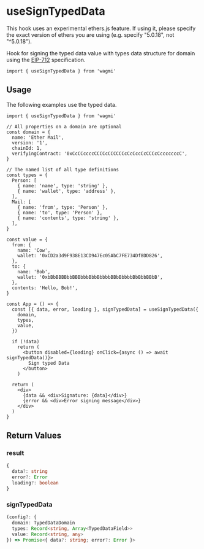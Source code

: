 
# useSignTypedData

<Callout emoji="⚠️">
  This hook uses an experimental ethers.js feature. If using it, please specify
  the exact version of ethers you are using (e.g. specify "5.0.18", not
  "^5.0.18").
</Callout>

Hook for signing the typed data value with types data structure for domain using the [EIP-712](https://eips.ethereum.org/EIPS/eip-712) specification.

```tsx
import { useSignTypedData } from 'wagmi'
```

## Usage

The following examples use the typed data.

```tsx
import { useSignTypedData } from 'wagmi'

// All properties on a domain are optional
const domain = {
  name: 'Ether Mail',
  version: '1',
  chainId: 1,
  verifyingContract: '0xCcCCccccCCCCcCCCCCCcCcCccCcCCCcCcccccccC',
}

// The named list of all type definitions
const types = {
  Person: [
    { name: 'name', type: 'string' },
    { name: 'wallet', type: 'address' },
  ],
  Mail: [
    { name: 'from', type: 'Person' },
    { name: 'to', type: 'Person' },
    { name: 'contents', type: 'string' },
  ],
}

const value = {
  from: {
    name: 'Cow',
    wallet: '0xCD2a3d9F938E13CD947Ec05AbC7FE734Df8DD826',
  },
  to: {
    name: 'Bob',
    wallet: '0xbBbBBBBbbBBBbbbBbbBbbbbBBbBbbbbBbBbbBBbB',
  },
  contents: 'Hello, Bob!',
}

const App = () => {
  const [{ data, error, loading }, signTypedData] = useSignTypedData({
    domain,
    types,
    value,
  })

  if (!data)
    return (
      <button disabled={loading} onClick={async () => await signTypedData()}>
        Sign typed Data
      </button>
    )

  return (
    <div>
      {data && <div>Signature: {data}</div>}
      {error && <div>Error signing message</div>}
    </div>
  )
}
```

## Return Values

### result

```ts
{
  data?: string
  error?: Error
  loading?: boolean
}
```

### signTypedData

```ts
(config?: {
  domain: TypedDataDomain
  types: Record<string, Array<TypedDataField>>
  value: Record<string, any>
}) => Promise<{ data?: string; error?: Error }>
```

